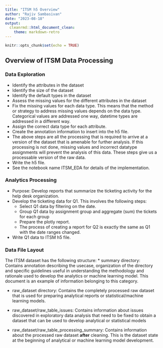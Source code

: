 ```yaml
---
title: "ITSM h5 Overview"
author: "Rajiv Sambasivan"
date: "2023-08-18"
output: 
  cleanrmd::html_document_clean:
    theme: markdown-retro
---
```


```r
knitr::opts_chunk$set(echo = TRUE)
```

## Overview of ITSM Data Processing

### Data Exploration
* Identify the attributes in the dataset
* Identify the size of the dataset
* Identify the default types in the dataset
* Assess the missing values for the different attributes in the dataset
* Fix the missing values for each data type. This means that the method or strategy to address missing values depends on the data type. Categorical values are addressed one way, datetime types are addressed in a different way.
* Assign the correct data type for each attribute.
* Create the annotation information to insert into the h5 file.
* The above steps are all the processing that is required to arrive at a version of the dataset that is amenable for further analysis. If this processing is not done, missing values and incorrect datatype assignments will prevent the analysis of this data. These steps give us a processable version of the raw data.
* Write the h5 file.
* See the notebook name ITSM_EDA for details of the implementation.

### Analytics Processing
* Purpose: Develop reports that summarize the ticketing activity for the help desk organization.
* Develop the ticketing data for Q1. This involves the following steps:
    * Select Q1 data by filtering on the date.
    * Group Q1 data by assignment group and aggregate (sum) the tickets for each group
    * Prepare the plotly report.
    * The process of creating a report for Q2 is exactly the same as Q1 with the date ranges changed.
* Write Q1 data to ITSM h5 file.

### Data File Layout
The ITSM dataset has the following structure:
* summary directory: Contains annotation describing the usecase, organization of the directory and specific guidelines useful in understanding the methodology and rationale used to develop the analytics or machine learning model. This document is an example of information belonging to this category.

* raw_dataset directory: Contains the completely processed raw dataset that is used for preparing analytical reports or statistical/machine learning models.

* raw_dataset/raw_table_issues: Contains information about issues discovered in exploratory data analysis that need to be fixed to obtain a dataset that can be used to develop analytical or statistical models

* raw_dataset/raw_table_processing_summary: Contains information about the processed raw dataset **after** cleaning. This is the dataset state at the beginning of analytical or machine learning model development.




